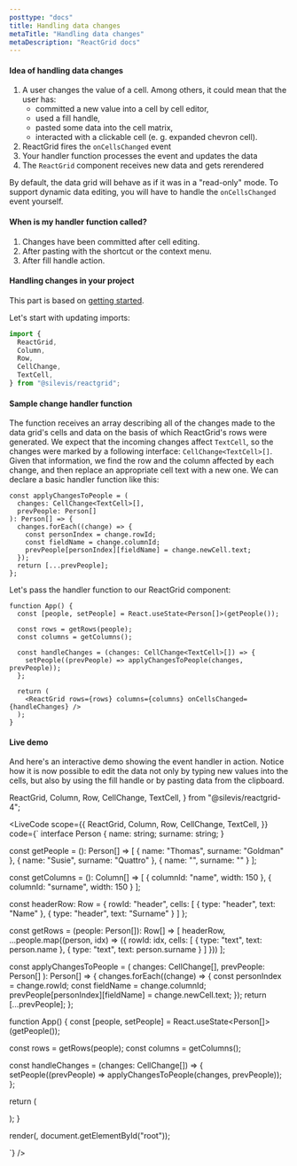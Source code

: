 ```yaml
---
posttype: "docs"
title: Handling data changes
metaTitle: "Handling data changes"
metaDescription: "ReactGrid docs"
---
```


#### Idea of handling data changes

1. A user changes the value of a cell. Among others, it could mean that the user has:
   - committed a new value into a cell by cell editor,
   - used a fill handle,
   - pasted some data into the cell matrix,
   - interacted with a clickable cell (e. g. expanded chevron cell).
2. ReactGrid fires the `onCellsChanged` event
3. Your handler function processes the event and updates the data
4. The `ReactGrid` component receives new data and gets rerendered

By default, the data grid will behave as if it was in a "read-only" mode.
To support dynamic data editing, you will have to handle the `onCellsChanged` event yourself.

#### When is my handler function called?

1. Changes have been committed after cell editing.
2. After pasting with the shortcut or the context menu.
3. After fill handle action.

#### Handling changes in your project

This part is based on [getting started](/docs/4.0/1-getting-started/).

Let's start with updating imports:

```ts
import {
  ReactGrid,
  Column,
  Row,
  CellChange,
  TextCell,
} from "@silevis/reactgrid";
```

#### Sample change handler function

The function receives an array describing all of the changes made to the data grid's cells and data on the basis of which
ReactGrid's rows were generated.
We expect that the incoming changes affect `TextCell`, so the changes were marked by a following interface: `CellChange<TextCell>[]`.
Given that information, we find the row and the column affected by each change,
and then replace an appropriate cell text with a new one.
We can declare a basic handler function like this:

```tsx
const applyChangesToPeople = (
  changes: CellChange<TextCell>[],
  prevPeople: Person[]
): Person[] => {
  changes.forEach((change) => {
    const personIndex = change.rowId;
    const fieldName = change.columnId;
    prevPeople[personIndex][fieldName] = change.newCell.text;
  });
  return [...prevPeople];
};
```

Let's pass the handler function to our ReactGrid component:

```tsx
function App() {
  const [people, setPeople] = React.useState<Person[]>(getPeople());

  const rows = getRows(people);
  const columns = getColumns();

  const handleChanges = (changes: CellChange<TextCell>[]) => {
    setPeople((prevPeople) => applyChangesToPeople(changes, prevPeople));
  };

  return (
    <ReactGrid rows={rows} columns={columns} onCellsChanged={handleChanges} />
  );
}
```

#### Live demo

And here's an interactive demo showing the event handler in action.
Notice how it is now possible to edit the data not only by typing new values into the cells,
but also by using the fill handle or by pasting data from the clipboard.


  ReactGrid,
  Column,
  Row,
  CellChange,
  TextCell,
} from "@silevis/reactgrid-4";


<LiveCode
scope={{  ReactGrid,
  Column,
  Row,
  CellChange,
  TextCell,
}}
code={`
interface Person {
  name: string;
  surname: string;
}

const getPeople = (): Person[] => [
{ name: "Thomas", surname: "Goldman" },
{ name: "Susie", surname: "Quattro" },
{ name: "", surname: "" }
];

const getColumns = (): Column[] => [
{ columnId: "name", width: 150 },
{ columnId: "surname", width: 150 }
];

const headerRow: Row = {
rowId: "header",
cells: [
{ type: "header", text: "Name" },
{ type: "header", text: "Surname" }
]
};

const getRows = (people: Person[]): Row[] => [
headerRow,
...people.map<Row>((person, idx) => ({
rowId: idx,
cells: [
{ type: "text", text: person.name },
{ type: "text", text: person.surname }
]
}))
];

const applyChangesToPeople = (
changes: CellChange<TextCell>[],
prevPeople: Person[]
): Person[] => {
changes.forEach((change) => {
const personIndex = change.rowId;
const fieldName = change.columnId;
prevPeople[personIndex][fieldName] = change.newCell.text;
});
return [...prevPeople];
};

function App() {
const [people, setPeople] = React.useState<Person[]>(getPeople());

const rows = getRows(people);
const columns = getColumns();

const handleChanges = (changes: CellChange<TextCell>[]) => {
setPeople((prevPeople) => applyChangesToPeople(changes, prevPeople));
};

return (

<ReactGrid rows={rows} columns={columns} onCellsChanged={handleChanges} />
); }

render(<App />, document.getElementById("root"));

`}
/>
